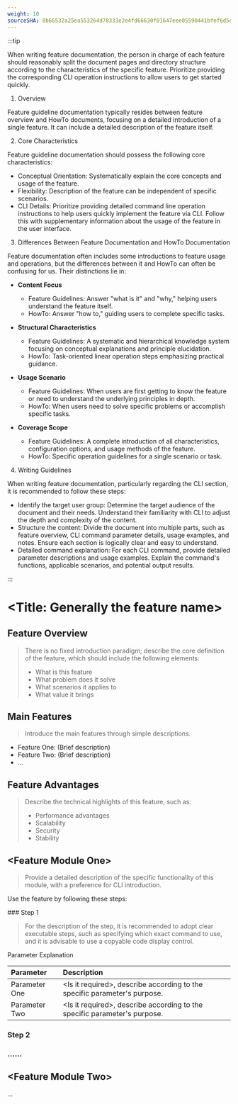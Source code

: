 ```yaml
---
weight: 10
sourceSHA: 0b66532a25ea553264d78333e2e4fd66630f01647eee05590441bfef6d5e3009
---
```


:::tip

When writing feature documentation, the person in charge of each feature should reasonably split the document pages and directory structure according to the characteristics of the specific feature. Prioritize providing the corresponding CLI operation instructions to allow users to get started quickly.

1. Overview

Feature guideline documentation typically resides between feature overview and HowTo documents, focusing on a detailed introduction of a single feature. It can include a detailed description of the feature itself.

2. Core Characteristics

Feature guideline documentation should possess the following core characteristics:

- Conceptual Orientation: Systematically explain the core concepts and usage of the feature.
- Flexibility: Description of the feature can be independent of specific scenarios.
- CLI Details: Prioritize providing detailed command line operation instructions to help users quickly implement the feature via CLI. Follow this with supplementary information about the usage of the feature in the user interface.

3. Differences Between Feature Documentation and HowTo Documentation

Feature documentation often includes some introductions to feature usage and operations, but the differences between it and HowTo can often be confusing for us. Their distinctions lie in:

- **Content Focus**
  - Feature Guidelines: Answer "what is it" and "why," helping users understand the feature itself.
  - HowTo: Answer "how to," guiding users to complete specific tasks.

- **Structural Characteristics**
  - Feature Guidelines: A systematic and hierarchical knowledge system focusing on conceptual explanations and principle elucidation.
  - HowTo: Task-oriented linear operation steps emphasizing practical guidance.

- **Usage Scenario**
  - Feature Guidelines: When users are first getting to know the feature or need to understand the underlying principles in depth.
  - HowTo: When users need to solve specific problems or accomplish specific tasks.

- **Coverage Scope**
  - Feature Guidelines: A complete introduction of all characteristics, configuration options, and usage methods of the feature.
  - HowTo: Specific operation guidelines for a single scenario or task.

4. Writing Guidelines

When writing feature documentation, particularly regarding the CLI section, it is recommended to follow these steps:

- Identify the target user group: Determine the target audience of the document and their needs. Understand their familiarity with CLI to adjust the depth and complexity of the content.
- Structure the content: Divide the document into multiple parts, such as feature overview, CLI command parameter details, usage examples, and notes. Ensure each section is logically clear and easy to understand.
- Detailed command explanation: For each CLI command, provide detailed parameter descriptions and usage examples. Explain the command's functions, applicable scenarios, and potential output results.

:::

# \<Title: Generally the feature name>

## Feature Overview

> There is no fixed introduction paradigm; describe the core definition of the feature, which should include the following elements:
>
> - What is this feature
> - What problem does it solve
> - What scenarios it applies to
> - What value it brings

## Main Features

> Introduce the main features through simple descriptions.

- Feature One: (Brief description)
- Feature Two: (Brief description)
- ...

## Feature Advantages

> Describe the technical highlights of this feature, such as:
>
> - Performance advantages
> - Scalability
> - Security
> - Stability

## \<Feature Module One>

> Provide a detailed description of the specific functionality of this module, with a preference for CLI introduction.

Use the feature by following these steps:

<Steps>
  ### Step 1

  > For the description of the step, it is recommended to adopt clear executable steps, such as specifying which exact command to use, and it is advisable to use a copyable code display control.

  Parameter Explanation

  | Parameter  | Description                  |
  | :-- | :------------------ |
  | Parameter One | \<Is it required>, describe according to the specific parameter's purpose. |
  | Parameter Two | \<Is it required>, describe according to the specific parameter's purpose. |

  ### Step 2

  ### ......
</Steps>

## \<Feature Module Two>

...
